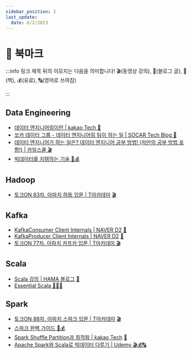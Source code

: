 ```yaml
---
sidebar_position: 2
last_update:
  date: 6/2/2023
---
```


# 📌 북마크

:::info 링크 제목 뒤의 이모지는 다음을 의미합니다!
🎬(동영상 강의), 📝(블로그 글), 📕(책), 💰(유료), 🔠(영어로 쓰여짐)

:::

## Data Engineering

- [데이터 엔지니어링이란 | kakao Tech 📝](https://tech.kakao.com/2020/11/30/kakao-data-engineering/)
- [쏘카 데이터 그룹 - 데이터 엔지니어링 팀이 하는 일 | SOCAR Tech Blog 📝](https://tech.socarcorp.kr/data/2021/03/24/what-socar-data-engineering-team-does.html)
- [데이터 엔지니어가 하는 일은? 데이터 엔지니어 공부 방법! (저만의 공부 방법 포함!) | 카일스쿨 🎬](https://www.youtube.com/watch?v=1Viu7Ce632s)
- [빅데이터를 지탱하는 기술 📕💰](http://www.kyobobook.co.kr/product/detailViewKor.laf?ejkGb=KOR&mallGb=KOR&barcode=9791188621439&orderClick=LAG&Kc=)

## Hadoop

- [토크ON 83차. 아파치 하둡 입문 | T아카데미](https://www.youtube.com/playlist?list=PL9mhQYIlKEheGLT1V_PEby_I9pOXr1o3r) [🎬](https://www.youtube.com/playlist?list=PL9mhQYIlKEheGLT1V_PEby_I9pOXr1o3r)

## Kafka

- [KafkaConsumer Client Internals | NAVER D2](https://d2.naver.com/helloworld/0974525) [📝](https://d2.naver.com/helloworld/0974525)
- [KafkaProducer Client Internals | NAVER D2](https://d2.naver.com/helloworld/6560422) [📝](https://d2.naver.com/helloworld/6560422)
- [토크ON 77차. 아파치 카프카 입문 | T아카데미 🎬](https://youtube.com/playlist?list=PL9mhQYIlKEheZvqoJj_PkYGA2hhBhgha8)

## Scala

- [Scala 강의 | HAMA 블로그](https://hamait.tistory.com/category/Scala) [📝](https://hamait.tistory.com/category/Scala)
- [Essential Scala 📝📕🔠](https://underscore.io/books/essential-scala/)

## Spark

- [토크ON 88차. 아파치 스파크 입문 | T아카데미](https://www.youtube.com/playlist?list=PL9mhQYIlKEhf23_3QIqQvsa_06CyTZGdl) [🎬](https://www.youtube.com/playlist?list=PL9mhQYIlKEhf23_3QIqQvsa_06CyTZGdl)
- [스파크 완벽 가이드 📕💰](http://www.kyobobook.co.kr/product/detailViewKor.laf?ejkGb=KOR&mallGb=KOR&barcode=9791162241288&orderClick=LEa&Kc=)
- [Spark Shuffle Partition과 최적화 | kakao Tech](https://tech.kakao.com/2021/10/08/spark-shuffle-partition/) [📝](https://tech.kakao.com/2021/10/08/spark-shuffle-partition/)
- [Apache Spark와 Scala로 빅데이터 다루기 | Udemy 🎬💰🔠](https://www.udemy.com/course/best-scala-apache-spark/)
